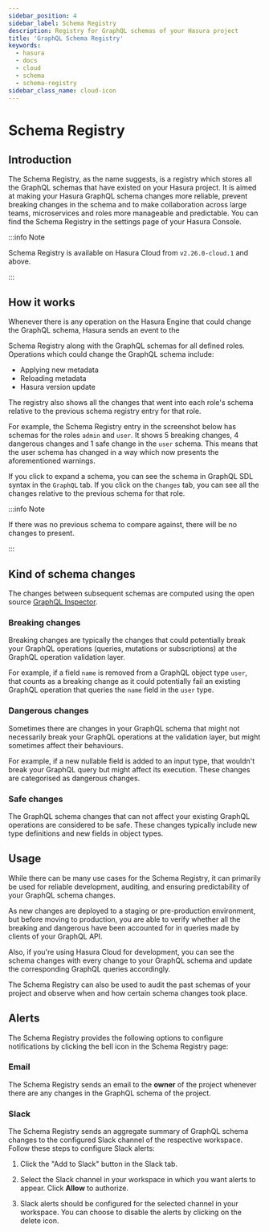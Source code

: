 ```yaml
---
sidebar_position: 4
sidebar_label: Schema Registry
description: Registry for GraphQL schemas of your Hasura project
title: 'GraphQL Schema Registry'
keywords:
  - hasura
  - docs
  - cloud
  - schema
  - schema-registry
sidebar_class_name: cloud-icon
---
```




# Schema Registry

<ProductBadge free pro />

## Introduction

The Schema Registry, as the name suggests, is a registry which stores all the GraphQL schemas that have existed on your
Hasura project. It is aimed at making your Hasura GraphQL schema changes more reliable, prevent breaking changes in the
schema and to make collaboration across large teams, microservices and roles more manageable and predictable. You can
find the Schema Registry in the settings page of your Hasura Console.

<Thumbnail
  src="/img/observability/schema-registry/schema-registry-listing.png"
  alt="Hasura Cloud Schema Registry Listing"
/>

:::info Note

Schema Registry is available on Hasura Cloud from `v2.26.0-cloud.1` and above.

:::

## How it works

Whenever there is any operation on the Hasura Engine that could change the GraphQL schema, Hasura sends an event to the

Schema Registry along with the GraphQL schemas for all defined roles. Operations which could change the GraphQL schema
include:

- Applying new metadata
- Reloading metadata
- Hasura version update

The registry also shows all the changes that went into each role's schema relative to the previous schema registry entry
for that role.

For example, the Schema Registry entry in the screenshot below has schemas for the roles `admin` and `user`. It shows 5
breaking changes, 4 dangerous changes and 1 safe change in the `user` schema. This means that the user schema has
changed in a way which now presents the aforementioned warnings.

<Thumbnail
  src="/img/observability/schema-registry/schema-registry-inter-role-changes.png"
  alt="Hasura Cloud Schema Registry Role Based Changes"
/>

If you click to expand a schema, you can see the schema in GraphQL SDL syntax in the `GraphQL` tab. If you click on the
`Changes` tab, you can see all the changes relative to the previous schema for that role.

<Thumbnail
  src="/img/observability/schema-registry/schema-registry-schema-details-changes.png"
  alt="Hasura Cloud Schema Registry Schema Changes"
/>

:::info Note

If there was no previous schema to compare against, there will be no changes to present.

:::

## Kind of schema changes

The changes between subsequent schemas are computed using the open source
[GraphQL Inspector](https://github.com/kamilkisiela/graphql-inspector).

### Breaking changes

Breaking changes are typically the changes that could potentially break your GraphQL operations (queries, mutations or
subscriptions) at the GraphQL operation validation layer.

For example, if a field `name` is removed from a GraphQL object type `user`, that counts as a breaking change as it
could potentially fail an existing GraphQL operation that queries the `name` field in the `user` type.

### Dangerous changes

Sometimes there are changes in your GraphQL schema that might not necessarily break your GraphQL operations at the
validation layer, but might sometimes affect their behaviours.

For example, if a new nullable field is added to an input type, that wouldn't break your GraphQL query but might affect
its execution. These changes are categorised as dangerous changes.

### Safe changes

The GraphQL schema changes that can not affect your existing GraphQL operations are considered to be safe. These changes
typically include new type definitions and new fields in object types.

## Usage

While there can be many use cases for the Schema Registry, it can primarily be used for reliable development, auditing,
and ensuring predictability of your GraphQL schema changes.

As new changes are deployed to a staging or pre-production environment, but before moving to production, you are able to
verify whether all the breaking and dangerous have been accounted for in queries made by clients of your GraphQL API.

Also, if you're using Hasura Cloud for development, you can see the schema changes with every change to your GraphQL
schema and update the corresponding GraphQL queries accordingly.

The Schema Registry can also be used to audit the past schemas of your project and observe when and how certain schema
changes took place.

## Alerts

The Schema Registry provides the following options to configure notifications by clicking the bell icon in the Schema Registry page:

### Email

The Schema Registry sends an email to the **owner** of the project whenever there are any changes in the GraphQL schema of the project.

  <Thumbnail
    src="/img/observability/schema-registry/schema-registry-alert-config.png"
    alt="Hasura Cloud Schema Registry Alert Config"
  />

### Slack

The Schema Registry sends an aggregate summary of GraphQL schema changes to the configured Slack channel of the respective workspace. Follow these steps to configure Slack alerts:

1. Click the "Add to Slack" button in the Slack tab.

   <Thumbnail
     src="/img/observability/schema-registry/add-to-slack.png"
     alt="Hasura Cloud Schema Registry Add To Slack"
   />

2. Select the Slack channel in your workspace in which you want alerts to appear. Click **Allow** to authorize.

   <Thumbnail
     src="/img/observability/schema-registry/select-slack-channel.png"
     alt="Hasura Cloud Schema Registry Select Slack Channel"
   />

3. Slack alerts should be configured for the selected channel in your workspace. You can choose to disable the alerts by clicking on the delete icon.
   
   <Thumbnail
     src="/img/observability/schema-registry/configured-slack-alerts.png"
     alt="Hasura Cloud Schema Registry Configured Slack Alerts"
   />
